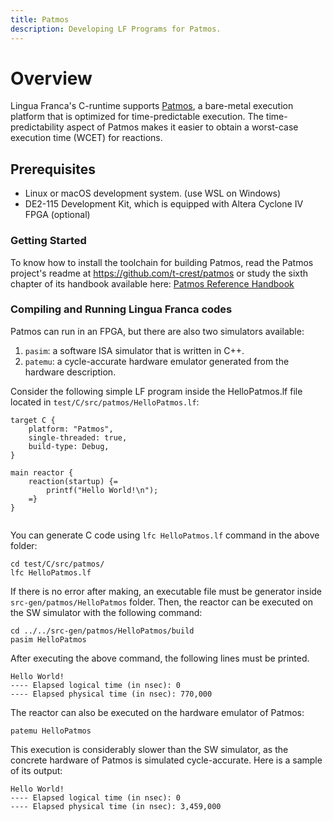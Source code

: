 ```yaml
---
title: Patmos
description: Developing LF Programs for Patmos.
---
```

# Overview
Lingua Franca's C-runtime supports [Patmos](https://github.com/t-crest/patmos),
a bare-metal execution platform that is optimized for time-predictable execution.
The time-predictability aspect of Patmos makes it easier to obtain a worst-case
execution time (WCET) for reactions.
## Prerequisites
- Linux or macOS development system. (use WSL on Windows)
- DE2-115 Development Kit, which is equipped with Altera Cyclone IV FPGA (optional)
### Getting Started
To know how to install the toolchain for building Patmos, read the Patmos project's readme at https://github.com/t-crest/patmos or study the sixth chapter of its handbook available here: [Patmos Reference Handbook](http://patmos.compute.dtu.dk/patmos_handbook.pdf)
### Compiling and Running Lingua Franca codes
Patmos can run in an FPGA, but there are also two simulators available:

1. `pasim`: a software ISA simulator that is written in C++.
2. `patemu`: a cycle-accurate hardware emulator generated from the hardware description.

Consider the following simple LF program inside the HelloPatmos.lf file located in `test/C/src/patmos/HelloPatmos.lf`: 
```lf-c
target C {
	platform: "Patmos",
	single-threaded: true,
	build-type: Debug, 
}

main reactor {
	reaction(startup) {=
		printf("Hello World!\n");
	=}
}
  

```
You can generate C code using `lfc HelloPatmos.lf` command in the above folder:

```
cd test/C/src/patmos/
lfc HelloPatmos.lf
```

If there is no error after making, an executable file must be generator inside `src-gen/patmos/HelloPatmos` folder. Then, the reactor can be executed on the SW simulator with the following command:

```
cd ../../src-gen/patmos/HelloPatmos/build
pasim HelloPatmos
```
After executing the above command, the following lines must be printed.
```
Hello World!
---- Elapsed logical time (in nsec): 0
---- Elapsed physical time (in nsec): 770,000
```

The reactor can also be executed on the hardware emulator of Patmos:

```
patemu HelloPatmos
```

This execution is considerably slower than the SW simulator, as the concrete hardware
of Patmos is simulated cycle-accurate. Here is a sample of its output:

```
Hello World!
---- Elapsed logical time (in nsec): 0
---- Elapsed physical time (in nsec): 3,459,000
```
